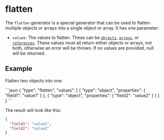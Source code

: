 
# flatten

The `flatten` generator is a special generator that can be used to flatten
multiple objects or arrays into a single object or array. It has one parameter:

- `values`: The values to flatten. These can be [`objects`](object.mdx),
  [`arrays`](array.mdx), or [`references`](reference.mdx). These values must all
  return either objects or arrays, not both, otherwise an error will be thrown.
  If no values are provided, null will be returned.

## Example

Flatten two objects into one:

<RunCode>
```json
{
  "type": "flatten",
  "values": [
    {
      "type": "object",
      "properties": {
        "field1": "value1"
      }
    },
    {
      "type": "object",
      "properties": {
        "field2": "value2"
      }
    }
  ]
}
```
</RunCode>

The result will look like this:

```json
{
  "field1": "value1",
  "field2": "value2"
}
```
